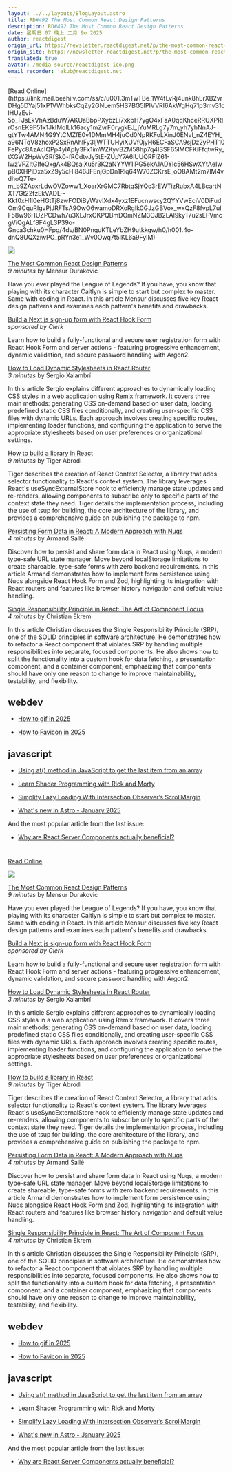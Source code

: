 ```yaml
---
layout: ../../layouts/BlogLayout.astro
title: RD#492 The Most Common React Design Patterns
description: RD#492 The Most Common React Design Patterns
date: 星期日 07 晚上 二月 9o 2025
author: reactdigest
origin_url: https://newsletter.reactdigest.net/p/the-most-common-react-design-patterns
origin_site: https://newsletter.reactdigest.net/p/the-most-common-react-design-patterns
translated: true
avatar: /media-source/reactdigest-ico.png
email_recorder: jakub@reactdigest.net
---
```



<Reference client:only="react" title="RD#492 The Most Common React Design Patterns" url="https://newsletter.reactdigest.net/p/the-most-common-react-design-patterns" />

<Detail client:only="react">
	[Read Online](https://link.mail.beehiiv.com/ss/c/u001.3mTwTBe_1W4fLvRj4unk8hErXB2vrDHg5DYaj51xP1VWhbksCqZy2GNLem5HS7BG5IPIVVRI6AkWgHq71p3mv31clHUzEvi-5b_FJsEkVhAzBduW7AKUaBbpPXybzLi7xkbH7ygO4xFaA0qqKhceRRUXPRIrOsnEK9F51x1JkIMqlLk16acy1mZvrF0rygkEJ_jYuMRLg7y7m_yh7yhNnAJ-gtYTw4AMN4G9YtCMZfE0v1DMmMH4juOd0NpRKFoLXinJ0ENvI_nZ4EYH_a96NTqV8zhoxP2SxRnAhlFy3ljWTTUHyiXUVf0jyH6ECFaSCA9sjDz2yPHT10FePyc8AzAcIQPp4ylApIy3Fx1imWZKyvBZM58hp7q4ISSF65lMCFKiFfqtwRy_tXGW2HpWy3RfSk0-fRCdtvJy5tE-ZUpY7A6iUUQRFlZ61-IwzVFZItGIfeQxgAk4BQsaiXu5r3K2aNYYW1lPG5ekA1ADYlc56HSwXYtAeIwpB0XHPiDxa5xZ9y5cHl846JFEnjGpDn1Rlq64W70ZCKrsE_oO8AMt2m7lM4vdhoQ7Te-m_b9ZApxrLdwOVZoww1_XoarXrGMC7RbtqSjYQc3rEWTizRubxA4LBcartNXT7Gt22fzEkVADL--Kkf0xH1l0eHGtTj8zwFODiByWavlXdx4yxz1EFucnwscy2QYYVwEciV0DiFudOm9CquRIgvPjJRFTsA9OwO6wamoDRXoRgIk0GJzGBVox_wxQzF8fvpL7uIF58w96HUZPCDwh7u3XLJrxOKPQBmDOmNZM3CJB2LAl9kyT7u2sEFVmcgViQgALf8F4gL3P39o-Gnca3chku0HFpg/4dv/BN0PnguKTLeYbZH9utkkgw/h0/h001.4o-dnQ8UQXziwPO_pRYn3e1_Wv0Owq7t5lKL6a9FylM)

![](https://link.mail.beehiiv.com/ss/o/u001.Btu2bd7uwPPtNpvEhFUmtA/4dv/BN0PnguKTLeYbZH9utkkgw/ho.gif)

[The Most Common React Design Patterns](https://link.mail.beehiiv.com/ss/c/u001.96pnkUdR2Et9YTtP31beqfUHjgdD9KJoBTmEARdkpjXsW8XAYKYwDwK7exdt4LVVFpmCJOPIzhOISnoxdqA8L_ZyXSY6ESDxboCOJYptWMRa3LrHf-lhL05QQvaOnuWUqdFR2e2g_5nrrF1ZpboLl9nHKqydqYb8kczIS9bCP0Amv68XI5wJc-EuKv9UPHoqz7Jk1Zd1jz9NykKhkPVUgsFEV6y8ZYLm3yCf3eU0MHPqeoOGjqf03g5qelZouONaXK2E651MrLuCfcyoI9kPjdvm6Ul8M7w62LJ3hdPB7dHFAyHk0IAcgaEW7u38Npc1/4dv/BN0PnguKTLeYbZH9utkkgw/h1/h001.mngDK48dI07GBzAucvWdAoHeqIOehzaNN7UcQlrHQuY)  
_9 minutes_ by Mensur Durakovic

Have you ever played the League of Legends? If you have, you know that playing with its character Caitlyn is simple to start but complex to master. Same with coding in React. In this article Mensur discusses five key React design patterns and examines each pattern's benefits and drawbacks.

[Build a Next.js sign-up form with React Hook Form](https://link.mail.beehiiv.com/ss/c/u001.TY9TQ8C6l-P2ea_eXiYAmDmOA4OCdMAmztpffme9t_VNuEG2j8ETE5mgAAP4KEO4jb2qkai8-IRo8hbKl_WZnRZ3gikXTyTGuIriHqb6kokPUIh5WtAhdLsv_k6xMJSwFL-5lzAqdXwcnuGaJt023VMFgrfQD98mXfOha68plsJsap3y-998IjvNBABWkWrz6E0l_gRcqrF-xCwWPifboMyQZgg6Yx0p3xpz3WSX-x3z2GyJ30MTR0ho72AUZLlFXcds2Z0SlNQB4lTDL1JNVQ/4dv/BN0PnguKTLeYbZH9utkkgw/h2/h001.105Dnsw6LlfrcO45pBSMUhKF_wT54tZOJzCYNGc2rJQ)  
_sponsored by Clerk_

Learn how to build a fully-functional and secure user registration form with React Hook Form and server actions - featuring progressive enhancement, dynamic validation, and secure password handling with Argon2.

[How to Load Dynamic Stylesheets in React Router](https://link.mail.beehiiv.com/ss/c/u001.umaHyWnMavjtWWn_0mUAO7sQgzyszJucC5x7a-ReVIvop_zJMQIdcLZFRxMUuMktNvzBOdXXPzpbfmdpgFJjXLQzlw06NWa0q074jo_OrVxA7xUE4OvbrTDZzE622LFFoiK2dLtUiIfw5SHRquZTwLVxadmS30PuJTnKrCdeFJAUf2qVk8_99o3-YaOznOJfxD212YwIMQSOOvyXH0pE3MOoRhnxys1tL8onnRiN-4uuB_h9K6YpiOrEEReYKrDEVVdRUwxkPsVUVPDTZr8e9jLLE21_sLV2oBBjHnmis8hFQUH2eGosfrB4mdaU4S36/4dv/BN0PnguKTLeYbZH9utkkgw/h3/h001.NNxMKceJyZW2Gqzy_ptgq96_OhhB3fpnOEnKEhmmePY)  
_3 minutes_ by Sergio Xalambrí

In this article Sergio explains different approaches to dynamically loading CSS styles in a web application using Remix framework. It covers three main methods: generating CSS on-demand based on user data, loading predefined static CSS files conditionally, and creating user-specific CSS files with dynamic URLs. Each approach involves creating specific routes, implementing loader functions, and configuring the application to serve the appropriate stylesheets based on user preferences or organizational settings.

[How to build a library in React](https://link.mail.beehiiv.com/ss/c/u001.JtHN9HflllQ513MF6IlgF7Q5vn76cs0Imf51jJpv2aEF_8RmnPKzMCFjEoR5CNuVr0fqjwcjBN5WFliqlBSJIpn8cIUt5eCAdR_kd1CYgt6pAMTeQyRvJYhwuPPTeC2XASEQa2NQ01x_5Yu24OJt1xtz9WL5d4tQNwkrAYNBSDsbSd96SId0gF7avpSvzBZM0Xs8ipdz1i_O-dufbsp6Q_jCB3ofvyP-sPrF_EhibvSE9wOPpI5koI7bZncjxPn_e_BI525XNR8YgkpfHXGat-2ahIV8mQQoMSZYpaKkIw0/4dv/BN0PnguKTLeYbZH9utkkgw/h4/h001.2XWkKA8Hz4cSxHTw52XJbb0CIQq8Pu0vzAtvMcbVEDE)  
_9 minutes_ by Tiger Abrodi

Tiger describes the creation of React Context Selector, a library that adds selector functionality to React's context system. The library leverages React's useSyncExternalStore hook to efficiently manage state updates and re-renders, allowing components to subscribe only to specific parts of the context state they need. Tiger details the implementation process, including the use of tsup for building, the core architecture of the library, and provides a comprehensive guide on publishing the package to npm.

[Persisting Form Data in React: A Modern Approach with Nuqs](https://link.mail.beehiiv.com/ss/c/u001.DNYuWskNLZN5iE3d5ylPw__yl9DaIhxW8yUchs12SNFcO306jbvb0Lr_Nj2S3a4CWTk9bG3sCMJCIMDEN8Dkk67MwQTuOgUjkBPFffmDnl2DGUTVr-bFv3iisEhWBv5uul7M05UWBul686Gj9Hz3gh8ytsfHZwzDRwVui_9XcormqEZJHEhfotREUEe-dYUFgUwhzfb6RxNlasG79H7PY57FdUDlsOYyBJVJAHlAXr8yRBi3JvaT--B-LtBGk5HWMQHIMJr1V1b8ULIeiWQEYidn6yyQrK2PLzDowBwhLbZist3ylACEr20D6EMR44HasXO3Vtgwx7qNDjs8Kb9jEw/4dv/BN0PnguKTLeYbZH9utkkgw/h5/h001.Gyz1PInMZG_jzCDg89NOIj4S7gUbro-rohUXZgbmpN8)  
_4 minutes_ by Armand Sallé

Discover how to persist and share form data in React using Nuqs, a modern type-safe URL state manager. Move beyond localStorage limitations to create shareable, type-safe forms with zero backend requirements. In this article Armand demonstrates how to implement form persistence using Nuqs alongside React Hook Form and Zod, highlighting its integration with React routers and features like browser history navigation and default value handling.

[Single Responsibility Principle in React: The Art of Component Focus](https://link.mail.beehiiv.com/ss/c/u001.H7TV3nVHQvyVqifzthtBOUcG_1yJ6DaWsvT-l50pRj0dw70X1uI3nAbiV0LHpp6aoa_ecdxq9q-bSK3mBiILy8iL974lHechmzrnF0a0qZzs8oFx4UWhCKhZ98qrIDDH9sYKZPANaPrNKNzgcbn6cqmE1lUB_rrHZrVdZcCIQ1LmuuHVPALbaTXaUdOqGWq9--mLcc917xZimFOP2yf9fAX5cKJqOINfRDbSIiIp66-DW-1D6vdsckvxge3bWqtmIvyMiEBnywhE5uZ6vGHlEebu1jIVvCb-3TObUL5ymbPSqsZ0GjfEEuOuoh_PHoR5/4dv/BN0PnguKTLeYbZH9utkkgw/h6/h001.pu2kW_1xzGk-2tQVO2zV4MR_chOXsmxA2aaxfAVvLdM)  
_4 minutes_ by Christian Ekrem

In this article Christian discusses the Single Responsibility Principle (SRP), one of the SOLID principles in software architecture. He demonstrates how to refactor a React component that violates SRP by handling multiple responsibilities into separate, focused components. He also shows how to split the functionality into a custom hook for data fetching, a presentation component, and a container component, emphasizing that components should have only one reason to change to improve maintainability, testability, and flexibility.

## webdev

*   [How to gif in 2025](https://link.mail.beehiiv.com/ss/c/u001.KaMW3WmNMB7SepvbqFCmfZsRhMA7J2bHRSPYd1mGZcIgmG6CiLVQPywuXVhmmYV9fmTcJY6rdrxbAX_usEJ5PtVsB3AFo0unCpBDKNLyt3umLuP2I_n2hLn_7isG0Gwk31k4m26YnR_M-a3NAWPL35YT1ds6rnE2PvB9wBj-cqfSp_Aq5xm153VqZvOLjMqARryXnqYsZWQCn16DwZ17D5D76_O3Ejk1pUgAbhwlqzd95vA1zyfj7P4tDDGnauFBTIW48pSB_NzUZFIY0kFn5g/4dv/BN0PnguKTLeYbZH9utkkgw/h7/h001.JLOahCisbTqEIAu6PRZ7bq4uzLKdKdQd74af2sTQ-2k)
    
*   [How to Favicon in 2025](https://link.mail.beehiiv.com/ss/c/u001.HjBpxMuZJ3Xr2cyiPk5rUdwO5HKA5z-VgTw8Rqt9zJ6zpGVyPCuQJXcW3uF9ZlnpuM1pys-WT8coSScyVntGo6ve_95YmiCpW1O-znf7j1Pkoy15UejYmGBmqemkAOG18UkzyO7P09Oa1aTY6o_HLwa74zdQeR6JCmqu6ThbqtFpc3FmIk3-lrP1vxVN6FLSkarxvBqbuXy37lJSipZV8xEwOSH1KwM2WRyoK1gFWbKKCC2bsMHgFwbbLJpjZdZfj6hj-Km8eA9GVtod03xpoUfKK6tDPh_ZD5X4WsnQQ7MQVrEqlizBO1EbKz0_NiXvTPzg7TKEGZZMF4yl98RItg/4dv/BN0PnguKTLeYbZH9utkkgw/h8/h001.SoQvE3h8nqMojAEEDtK58XS9E5LomkUFf1xB68ev1bA)
    

## javascript

*   [Using at() method in JavaScript to get the last item from an array](https://link.mail.beehiiv.com/ss/c/u001.DNYuWskNLZN5iE3d5ylPw3gk49AV0NBavdb5To71cJzH1g94RQG22kjPSLceVkIWuoD0xi_tjCCV1hZuYwz1krjdHAAO5QDJrAEYFToEEjXskT2_5nKkVXjFkGeD8M1QniKboZtz0pkkx4mJQ_yVEcE8yVKhZPGv_reJX7rfD3qLyJtLbWiaVRvu4PmiIOZ7SuHVvDG3HiLUklugtiGQqfLbK1vny1kn-s0esRMikMEHu9uKIkQ7fsyp4Ve2UKo1Jw0su1--aoVn_188BcgLGbq3eQuIZ_AZGHSwyRfYo0gddWQZ_cpJrYirAQxQFSDr/4dv/BN0PnguKTLeYbZH9utkkgw/h9/h001.O7Yyp0W7Qi6OlLRX4xz2cDQZmWKQ42oCKsSJ8-5zweI)
    
*   [Learn Shader Programming with Rick and Morty](https://link.mail.beehiiv.com/ss/c/u001.-6zc62lCDQsu_fY2A1vmVaEBiwv7ed5rJtkJJxAoGLrT2IIH7UzVlqNhGe0lERMZeHyKduJZbOACHKVnOzolXVpQlOx5r4q5JU3baeeAR0zpCrUXwK0kXumpiaHACVw6651BX2trJHdkwJBBMzrRFfzPwy1aRuCHJ9IAiG11dyi22jIYW6KoVu3lZtxM76EH7JIpf__ebwKUEdANASPf9_q2l2pefYzuiDBdReUMiuSWb22qfskQ7zcSQi3wuVHwqux_WRtIorOA-w3L4Ai2eBcCtrNo8DKVb0i3xc690_s/4dv/BN0PnguKTLeYbZH9utkkgw/h10/h001.rBqvrnfbvUfHZQlAlTc2wwHPCW4wx7xsD3Mhtb2M7kU)
    
*   [Simplify Lazy Loading With Intersection Observer’s ScrollMargin](https://link.mail.beehiiv.com/ss/c/u001.KaMW3WmNMB7SepvbqFCmfaSOFJc2XPJZaMvVYObtcgMKEoSu5ICE1BhCW6UXOmpDewjWNT_ZYwOIWGWPRFrKAwFOIWAwgiUyVtt-s0FIjc8nA_IZ6Lxwyu8iAhSKL4u6fveNrlPFSiHJZd0-gLEGq7w32nf-CUWafm9vWhfWRq6K_8i-zQOKHwIHcEhlUtyypusrhkGxBb2tUgB800R8URrEo7F_wQIiafzyLi5G5sCNpk1S3wTBEaCtN3CB_z9eLyffhrFVoHkEBwDKHrUR31eJm7dZMYtecojYrc9JBoc139e-4i8a7tkYQHfVnbetNbgJwRr_IXoUD2z2fwUUqNLQokMuDzHUYJkaEpBXS_Q/4dv/BN0PnguKTLeYbZH9utkkgw/h11/h001.LveMzp6pBzIexl_cbzyYuOYnJHUz-i5o0W1AlNH1dS4)
    
*   [What's new in Astro - January 2025](https://link.mail.beehiiv.com/ss/c/u001.DNYuWskNLZN5iE3d5ylPw6K_NP20TtQlwZhGPkOShC4Gj9DyAYj7D72WT8z7Z3bXw7R-jlDLGInP9-MA74p4Kg5XJEF0u-ezV6uEJ3LEJF-LOqa3tF_ieqSHdOR6vkMF2PLXxUWDjZr8ukz34NvrQLO6SKY2OXrlXKr63ZYvJZR8xcSP7SxvdNZMUWGnQapLOs50tdNqU8ze2knIlaBJtjefRx76RamMADYDvn0zES-6uJtDfaOhHF8N5goTZnNrWgcqW_vYu58gYEHbMqzJ8s4RnpDcxm8u65k61OrJuBw/4dv/BN0PnguKTLeYbZH9utkkgw/h12/h001.YYjmer_RkcwPwrkE4KnTvAdsJA84KvgnIraegWcwGB8)
    

And the most popular article from the last issue:

*   [Why are React Server Components actually beneficial?](https://link.mail.beehiiv.com/ss/c/u001.JtHN9HflllQ513MF6IlgF7Q5vn76cs0Imf51jJpv2aFZmhmTGE8OE6H4u2RulhD-uOY-1xF4Li-SiqYtAywEpkeP5AMvdVa9oLDQYQJN5TUq1z1nNqp2Oj_97ojqweplycmpf_egx0lucVXly4UyQzc7H1PW2nAfDKtP_Nzt8I83Ji-bQWX-q7GLGHorh0ihWle1PvU3espRqQ15A7yf19O0OjRi1ZJstxotdB9-DeFqJc90MBJ3GGfGh4MEQr9nN-5A4a7hqFYs2uXmQj1UnT8cCdAPYjafU4emHn1Ifgii69yBV69PrcGCRVxApYLBGAmlXMTE4yqYZoNDV5IHUA/4dv/BN0PnguKTLeYbZH9utkkgw/h13/h001.O7g7W-3Y6E-GVgFgwro3TT2FDVErqejv1x8pVz7o4qU)
    

#
</Detail>

[Read Online](https://link.mail.beehiiv.com/ss/c/u001.3mTwTBe_1W4fLvRj4unk8hErXB2vrDHg5DYaj51xP1VWhbksCqZy2GNLem5HS7BG5IPIVVRI6AkWgHq71p3mv31clHUzEvi-5b_FJsEkVhAzBduW7AKUaBbpPXybzLi7xkbH7ygO4xFaA0qqKhceRRUXPRIrOsnEK9F51x1JkIMqlLk16acy1mZvrF0rygkEJ_jYuMRLg7y7m_yh7yhNnAJ-gtYTw4AMN4G9YtCMZfE0v1DMmMH4juOd0NpRKFoLXinJ0ENvI_nZ4EYH_a96NTqV8zhoxP2SxRnAhlFy3ljWTTUHyiXUVf0jyH6ECFaSCA9sjDz2yPHT10FePyc8AzAcIQPp4ylApIy3Fx1imWZKyvBZM58hp7q4ISSF65lMCFKiFfqtwRy_tXGW2HpWy3RfSk0-fRCdtvJy5tE-ZUpY7A6iUUQRFlZ61-IwzVFZItGIfeQxgAk4BQsaiXu5r3K2aNYYW1lPG5ekA1ADYlc56HSwXYtAeIwpB0XHPiDxa5xZ9y5cHl846JFEnjGpDn1Rlq64W70ZCKrsE_oO8AMt2m7lM4vdhoQ7Te-m_b9ZApxrLdwOVZoww1_XoarXrGMC7RbtqSjYQc3rEWTizRubxA4LBcartNXT7Gt22fzEkVADL--Kkf0xH1l0eHGtTj8zwFODiByWavlXdx4yxz1EFucnwscy2QYYVwEciV0DiFudOm9CquRIgvPjJRFTsA9OwO6wamoDRXoRgIk0GJzGBVox_wxQzF8fvpL7uIF58w96HUZPCDwh7u3XLJrxOKPQBmDOmNZM3CJB2LAl9kyT7u2sEFVmcgViQgALf8F4gL3P39o-Gnca3chku0HFpg/4dv/BN0PnguKTLeYbZH9utkkgw/h0/h001.4o-dnQ8UQXziwPO_pRYn3e1_Wv0Owq7t5lKL6a9FylM)

![](https://link.mail.beehiiv.com/ss/o/u001.Btu2bd7uwPPtNpvEhFUmtA/4dv/BN0PnguKTLeYbZH9utkkgw/ho.gif)

[The Most Common React Design Patterns](https://link.mail.beehiiv.com/ss/c/u001.96pnkUdR2Et9YTtP31beqfUHjgdD9KJoBTmEARdkpjXsW8XAYKYwDwK7exdt4LVVFpmCJOPIzhOISnoxdqA8L_ZyXSY6ESDxboCOJYptWMRa3LrHf-lhL05QQvaOnuWUqdFR2e2g_5nrrF1ZpboLl9nHKqydqYb8kczIS9bCP0Amv68XI5wJc-EuKv9UPHoqz7Jk1Zd1jz9NykKhkPVUgsFEV6y8ZYLm3yCf3eU0MHPqeoOGjqf03g5qelZouONaXK2E651MrLuCfcyoI9kPjdvm6Ul8M7w62LJ3hdPB7dHFAyHk0IAcgaEW7u38Npc1/4dv/BN0PnguKTLeYbZH9utkkgw/h1/h001.mngDK48dI07GBzAucvWdAoHeqIOehzaNN7UcQlrHQuY)\
*9 minutes* by Mensur Durakovic

Have you ever played the League of Legends? If you have, you know that playing with its character Caitlyn is simple to start but complex to master. Same with coding in React. In this article Mensur discusses five key React design patterns and examines each pattern's benefits and drawbacks.

[Build a Next.js sign-up form with React Hook Form](https://link.mail.beehiiv.com/ss/c/u001.TY9TQ8C6l-P2ea_eXiYAmDmOA4OCdMAmztpffme9t_VNuEG2j8ETE5mgAAP4KEO4jb2qkai8-IRo8hbKl_WZnRZ3gikXTyTGuIriHqb6kokPUIh5WtAhdLsv_k6xMJSwFL-5lzAqdXwcnuGaJt023VMFgrfQD98mXfOha68plsJsap3y-998IjvNBABWkWrz6E0l_gRcqrF-xCwWPifboMyQZgg6Yx0p3xpz3WSX-x3z2GyJ30MTR0ho72AUZLlFXcds2Z0SlNQB4lTDL1JNVQ/4dv/BN0PnguKTLeYbZH9utkkgw/h2/h001.105Dnsw6LlfrcO45pBSMUhKF_wT54tZOJzCYNGc2rJQ)\
*sponsored by Clerk*

Learn how to build a fully-functional and secure user registration form with React Hook Form and server actions - featuring progressive enhancement, dynamic validation, and secure password handling with Argon2.

[How to Load Dynamic Stylesheets in React Router](https://link.mail.beehiiv.com/ss/c/u001.umaHyWnMavjtWWn_0mUAO7sQgzyszJucC5x7a-ReVIvop_zJMQIdcLZFRxMUuMktNvzBOdXXPzpbfmdpgFJjXLQzlw06NWa0q074jo_OrVxA7xUE4OvbrTDZzE622LFFoiK2dLtUiIfw5SHRquZTwLVxadmS30PuJTnKrCdeFJAUf2qVk8_99o3-YaOznOJfxD212YwIMQSOOvyXH0pE3MOoRhnxys1tL8onnRiN-4uuB_h9K6YpiOrEEReYKrDEVVdRUwxkPsVUVPDTZr8e9jLLE21_sLV2oBBjHnmis8hFQUH2eGosfrB4mdaU4S36/4dv/BN0PnguKTLeYbZH9utkkgw/h3/h001.NNxMKceJyZW2Gqzy_ptgq96_OhhB3fpnOEnKEhmmePY)\
*3 minutes* by Sergio Xalambrí

In this article Sergio explains different approaches to dynamically loading CSS styles in a web application using Remix framework. It covers three main methods: generating CSS on-demand based on user data, loading predefined static CSS files conditionally, and creating user-specific CSS files with dynamic URLs. Each approach involves creating specific routes, implementing loader functions, and configuring the application to serve the appropriate stylesheets based on user preferences or organizational settings.

[How to build a library in React](https://link.mail.beehiiv.com/ss/c/u001.JtHN9HflllQ513MF6IlgF7Q5vn76cs0Imf51jJpv2aEF_8RmnPKzMCFjEoR5CNuVr0fqjwcjBN5WFliqlBSJIpn8cIUt5eCAdR_kd1CYgt6pAMTeQyRvJYhwuPPTeC2XASEQa2NQ01x_5Yu24OJt1xtz9WL5d4tQNwkrAYNBSDsbSd96SId0gF7avpSvzBZM0Xs8ipdz1i_O-dufbsp6Q_jCB3ofvyP-sPrF_EhibvSE9wOPpI5koI7bZncjxPn_e_BI525XNR8YgkpfHXGat-2ahIV8mQQoMSZYpaKkIw0/4dv/BN0PnguKTLeYbZH9utkkgw/h4/h001.2XWkKA8Hz4cSxHTw52XJbb0CIQq8Pu0vzAtvMcbVEDE)\
*9 minutes* by Tiger Abrodi

Tiger describes the creation of React Context Selector, a library that adds selector functionality to React's context system. The library leverages React's useSyncExternalStore hook to efficiently manage state updates and re-renders, allowing components to subscribe only to specific parts of the context state they need. Tiger details the implementation process, including the use of tsup for building, the core architecture of the library, and provides a comprehensive guide on publishing the package to npm.

[Persisting Form Data in React: A Modern Approach with Nuqs](https://link.mail.beehiiv.com/ss/c/u001.DNYuWskNLZN5iE3d5ylPw__yl9DaIhxW8yUchs12SNFcO306jbvb0Lr_Nj2S3a4CWTk9bG3sCMJCIMDEN8Dkk67MwQTuOgUjkBPFffmDnl2DGUTVr-bFv3iisEhWBv5uul7M05UWBul686Gj9Hz3gh8ytsfHZwzDRwVui_9XcormqEZJHEhfotREUEe-dYUFgUwhzfb6RxNlasG79H7PY57FdUDlsOYyBJVJAHlAXr8yRBi3JvaT--B-LtBGk5HWMQHIMJr1V1b8ULIeiWQEYidn6yyQrK2PLzDowBwhLbZist3ylACEr20D6EMR44HasXO3Vtgwx7qNDjs8Kb9jEw/4dv/BN0PnguKTLeYbZH9utkkgw/h5/h001.Gyz1PInMZG_jzCDg89NOIj4S7gUbro-rohUXZgbmpN8)\
*4 minutes* by Armand Sallé

Discover how to persist and share form data in React using Nuqs, a modern type-safe URL state manager. Move beyond localStorage limitations to create shareable, type-safe forms with zero backend requirements. In this article Armand demonstrates how to implement form persistence using Nuqs alongside React Hook Form and Zod, highlighting its integration with React routers and features like browser history navigation and default value handling.

[Single Responsibility Principle in React: The Art of Component Focus](https://link.mail.beehiiv.com/ss/c/u001.H7TV3nVHQvyVqifzthtBOUcG_1yJ6DaWsvT-l50pRj0dw70X1uI3nAbiV0LHpp6aoa_ecdxq9q-bSK3mBiILy8iL974lHechmzrnF0a0qZzs8oFx4UWhCKhZ98qrIDDH9sYKZPANaPrNKNzgcbn6cqmE1lUB_rrHZrVdZcCIQ1LmuuHVPALbaTXaUdOqGWq9--mLcc917xZimFOP2yf9fAX5cKJqOINfRDbSIiIp66-DW-1D6vdsckvxge3bWqtmIvyMiEBnywhE5uZ6vGHlEebu1jIVvCb-3TObUL5ymbPSqsZ0GjfEEuOuoh_PHoR5/4dv/BN0PnguKTLeYbZH9utkkgw/h6/h001.pu2kW_1xzGk-2tQVO2zV4MR_chOXsmxA2aaxfAVvLdM)\
*4 minutes* by Christian Ekrem

In this article Christian discusses the Single Responsibility Principle (SRP), one of the SOLID principles in software architecture. He demonstrates how to refactor a React component that violates SRP by handling multiple responsibilities into separate, focused components. He also shows how to split the functionality into a custom hook for data fetching, a presentation component, and a container component, emphasizing that components should have only one reason to change to improve maintainability, testability, and flexibility.

## webdev

* [How to gif in 2025](https://link.mail.beehiiv.com/ss/c/u001.KaMW3WmNMB7SepvbqFCmfZsRhMA7J2bHRSPYd1mGZcIgmG6CiLVQPywuXVhmmYV9fmTcJY6rdrxbAX_usEJ5PtVsB3AFo0unCpBDKNLyt3umLuP2I_n2hLn_7isG0Gwk31k4m26YnR_M-a3NAWPL35YT1ds6rnE2PvB9wBj-cqfSp_Aq5xm153VqZvOLjMqARryXnqYsZWQCn16DwZ17D5D76_O3Ejk1pUgAbhwlqzd95vA1zyfj7P4tDDGnauFBTIW48pSB_NzUZFIY0kFn5g/4dv/BN0PnguKTLeYbZH9utkkgw/h7/h001.JLOahCisbTqEIAu6PRZ7bq4uzLKdKdQd74af2sTQ-2k)

* [How to Favicon in 2025](https://link.mail.beehiiv.com/ss/c/u001.HjBpxMuZJ3Xr2cyiPk5rUdwO5HKA5z-VgTw8Rqt9zJ6zpGVyPCuQJXcW3uF9ZlnpuM1pys-WT8coSScyVntGo6ve_95YmiCpW1O-znf7j1Pkoy15UejYmGBmqemkAOG18UkzyO7P09Oa1aTY6o_HLwa74zdQeR6JCmqu6ThbqtFpc3FmIk3-lrP1vxVN6FLSkarxvBqbuXy37lJSipZV8xEwOSH1KwM2WRyoK1gFWbKKCC2bsMHgFwbbLJpjZdZfj6hj-Km8eA9GVtod03xpoUfKK6tDPh_ZD5X4WsnQQ7MQVrEqlizBO1EbKz0_NiXvTPzg7TKEGZZMF4yl98RItg/4dv/BN0PnguKTLeYbZH9utkkgw/h8/h001.SoQvE3h8nqMojAEEDtK58XS9E5LomkUFf1xB68ev1bA)

## javascript

* [Using at() method in JavaScript to get the last item from an array](https://link.mail.beehiiv.com/ss/c/u001.DNYuWskNLZN5iE3d5ylPw3gk49AV0NBavdb5To71cJzH1g94RQG22kjPSLceVkIWuoD0xi_tjCCV1hZuYwz1krjdHAAO5QDJrAEYFToEEjXskT2_5nKkVXjFkGeD8M1QniKboZtz0pkkx4mJQ_yVEcE8yVKhZPGv_reJX7rfD3qLyJtLbWiaVRvu4PmiIOZ7SuHVvDG3HiLUklugtiGQqfLbK1vny1kn-s0esRMikMEHu9uKIkQ7fsyp4Ve2UKo1Jw0su1--aoVn_188BcgLGbq3eQuIZ_AZGHSwyRfYo0gddWQZ_cpJrYirAQxQFSDr/4dv/BN0PnguKTLeYbZH9utkkgw/h9/h001.O7Yyp0W7Qi6OlLRX4xz2cDQZmWKQ42oCKsSJ8-5zweI)

* [Learn Shader Programming with Rick and Morty](https://link.mail.beehiiv.com/ss/c/u001.-6zc62lCDQsu_fY2A1vmVaEBiwv7ed5rJtkJJxAoGLrT2IIH7UzVlqNhGe0lERMZeHyKduJZbOACHKVnOzolXVpQlOx5r4q5JU3baeeAR0zpCrUXwK0kXumpiaHACVw6651BX2trJHdkwJBBMzrRFfzPwy1aRuCHJ9IAiG11dyi22jIYW6KoVu3lZtxM76EH7JIpf__ebwKUEdANASPf9_q2l2pefYzuiDBdReUMiuSWb22qfskQ7zcSQi3wuVHwqux_WRtIorOA-w3L4Ai2eBcCtrNo8DKVb0i3xc690_s/4dv/BN0PnguKTLeYbZH9utkkgw/h10/h001.rBqvrnfbvUfHZQlAlTc2wwHPCW4wx7xsD3Mhtb2M7kU)

* [Simplify Lazy Loading With Intersection Observer’s ScrollMargin](https://link.mail.beehiiv.com/ss/c/u001.KaMW3WmNMB7SepvbqFCmfaSOFJc2XPJZaMvVYObtcgMKEoSu5ICE1BhCW6UXOmpDewjWNT_ZYwOIWGWPRFrKAwFOIWAwgiUyVtt-s0FIjc8nA_IZ6Lxwyu8iAhSKL4u6fveNrlPFSiHJZd0-gLEGq7w32nf-CUWafm9vWhfWRq6K_8i-zQOKHwIHcEhlUtyypusrhkGxBb2tUgB800R8URrEo7F_wQIiafzyLi5G5sCNpk1S3wTBEaCtN3CB_z9eLyffhrFVoHkEBwDKHrUR31eJm7dZMYtecojYrc9JBoc139e-4i8a7tkYQHfVnbetNbgJwRr_IXoUD2z2fwUUqNLQokMuDzHUYJkaEpBXS_Q/4dv/BN0PnguKTLeYbZH9utkkgw/h11/h001.LveMzp6pBzIexl_cbzyYuOYnJHUz-i5o0W1AlNH1dS4)

* [What's new in Astro - January 2025](https://link.mail.beehiiv.com/ss/c/u001.DNYuWskNLZN5iE3d5ylPw6K_NP20TtQlwZhGPkOShC4Gj9DyAYj7D72WT8z7Z3bXw7R-jlDLGInP9-MA74p4Kg5XJEF0u-ezV6uEJ3LEJF-LOqa3tF_ieqSHdOR6vkMF2PLXxUWDjZr8ukz34NvrQLO6SKY2OXrlXKr63ZYvJZR8xcSP7SxvdNZMUWGnQapLOs50tdNqU8ze2knIlaBJtjefRx76RamMADYDvn0zES-6uJtDfaOhHF8N5goTZnNrWgcqW_vYu58gYEHbMqzJ8s4RnpDcxm8u65k61OrJuBw/4dv/BN0PnguKTLeYbZH9utkkgw/h12/h001.YYjmer_RkcwPwrkE4KnTvAdsJA84KvgnIraegWcwGB8)

And the most popular article from the last issue:

* [Why are React Server Components actually beneficial?](https://link.mail.beehiiv.com/ss/c/u001.JtHN9HflllQ513MF6IlgF7Q5vn76cs0Imf51jJpv2aFZmhmTGE8OE6H4u2RulhD-uOY-1xF4Li-SiqYtAywEpkeP5AMvdVa9oLDQYQJN5TUq1z1nNqp2Oj_97ojqweplycmpf_egx0lucVXly4UyQzc7H1PW2nAfDKtP_Nzt8I83Ji-bQWX-q7GLGHorh0ihWle1PvU3espRqQ15A7yf19O0OjRi1ZJstxotdB9-DeFqJc90MBJ3GGfGh4MEQr9nN-5A4a7hqFYs2uXmQj1UnT8cCdAPYjafU4emHn1Ifgii69yBV69PrcGCRVxApYLBGAmlXMTE4yqYZoNDV5IHUA/4dv/BN0PnguKTLeYbZH9utkkgw/h13/h001.O7g7W-3Y6E-GVgFgwro3TT2FDVErqejv1x8pVz7o4qU)

#



